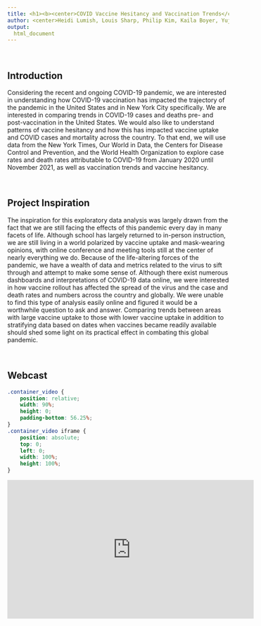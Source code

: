 ```yaml
---
title: <h1><b><center>COVID Vaccine Hesitancy and Vaccination Trends</center></b></h1>
author: <center>Heidi Lumish, Louis Sharp, Philip Kim, Kaila Boyer, Yujia Li<center>
output: 
  html_document
---
```


\

## Introduction

Considering the recent and ongoing COVID-19 pandemic, we are interested in understanding how COVID-19 vaccination has impacted the trajectory of the pandemic in the United States and in New York City specifically. We are interested in comparing trends in COVID-19 cases and deaths pre- and post-vaccination in the United States. We would also like to understand patterns of vaccine hesitancy and how this has impacted vaccine uptake and COVID cases and mortality across the country. To that end, we will use data from the New York Times, Our World in Data, the Centers for Disease Control and Prevention, and the World Health Organization to explore case rates and death rates attributable to COVID-19 from January 2020 until November 2021, as well as vaccination trends and vaccine hesitancy.

\

## Project Inspiration

The inspiration for this exploratory data analysis was largely drawn from the fact that we are still facing the effects of this pandemic every day in many facets of life. Although school has largely returned to in-person instruction, we are still living in a world polarized by vaccine uptake and mask-wearing opinions, with online conference and meeting tools still at the center of nearly everything we do. Because of the life-altering forces of the pandemic, we have a wealth of data and metrics related to the virus to sift through and attempt to make some sense of. Although there exist numerous dashboards and interpretations of COVID-19 data online, we were interested in how vaccine rollout has affected the spread of the virus and the case and death rates and numbers across the country and globally. We were unable to find this type of analysis easily online and figured it would be a worthwhile question to ask and answer. Comparing trends between areas with large vaccine uptake to those with lower vaccine uptake in addition to stratifying data based on dates when vaccines became readily available should shed some light on its practical effect in combating this global pandemic.

\

## Webcast

```css
.container_video {
    position: relative;
    width: 90%;
    height: 0;
    padding-bottom: 56.25%;
}
.container_video iframe {
    position: absolute;
    top: 0;
    left: 0;
    width: 100%;
    height: 100%;
}
```

<center><div class="container_video">
<iframe width="560" height="315" src="https://www.youtube.com/embed/slMkWT0bRWM" title="YouTube video player" frameborder="0" allow="accelerometer; autoplay; clipboard-write; encrypted-media; gyroscope; picture-in-picture" allowfullscreen></iframe>
</div></center>